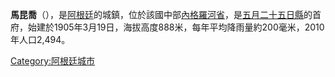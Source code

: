 {{coord|41|15|S|68|44|W|display=title|region:AR_type:city_source:GNS-enwiki}}

'''馬昆喬'''（{{lang-es|Maquinchao}}），是[[阿根廷|阿根廷]]的城鎮，位於該國中部[[內格羅河省_(阿根廷)|內格羅河省]]，是[[五月二十五日縣_(內格羅河省)|五月二十五日縣]]的首府，始建於1905年3月19日，海拔高度888米，每年平均降雨量約200毫米，2010年人口2,494。

{{Argentina-geo-stub}}
[[Category:阿根廷城市|Category:阿根廷城市]]